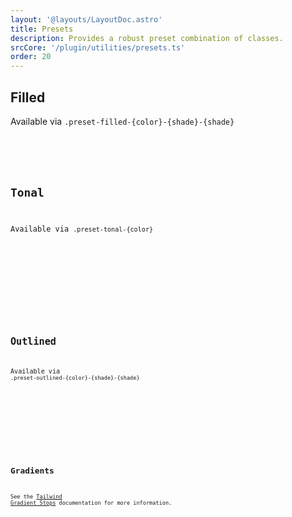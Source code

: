```yaml
---
layout: '@layouts/LayoutDoc.astro'
title: Presets
description: Provides a robust preset combination of classes.
srcCore: '/plugin/utilities/presets.ts'
order: 20
---
```




## Filled

Available via `.preset-filled-{color}-{shade}-{shade}`

<Preview client:load>
	<Fragment slot="preview">
		<ExampleFilled />
	</Fragment>
	<Fragment slot="code">
		<Code code={ExampleFilledRaw} lang="astro" />
	</Fragment>
</Preview>

## Tonal

Available via `.preset-tonal-{color}`

<Preview client:load>
	<Fragment slot="preview">
		<ExampleTonal />
	</Fragment>
	<Fragment slot="code">
		<Code code={ExampleTonalRaw} lang="astro" />
	</Fragment>
</Preview>

## Outlined

Available via `.preset-outlined-{color}-{shade}-{shade}`

<Preview client:load>
	<Fragment slot="preview">
		<ExampleOutlined />
	</Fragment>
	<Fragment slot="code">
		<Code code={ExampleOutlinedRaw} lang="astro" />
	</Fragment>
</Preview>

## Gradients

See the [Tailwind Gradient Stops](https://tailwindcss.com/docs/gradient-color-stops) documentation for more information.
